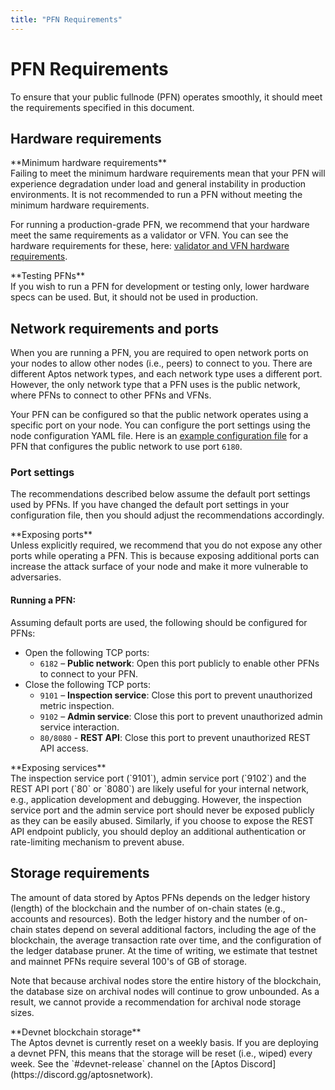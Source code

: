 ```yaml
---
title: "PFN Requirements"
---
```





# PFN Requirements

To ensure that your public fullnode (PFN) operates smoothly, it should meet the requirements specified in this document.

## Hardware requirements

<Aside type="caution">
**Minimum hardware requirements**<br />
Failing to meet the minimum hardware requirements mean that your PFN will experience degradation under
load and general instability in production environments. It is not recommended to run a PFN without
meeting the minimum hardware requirements.
</Aside>

For running a production-grade PFN, we recommend that your hardware meet the same requirements as a
validator or VFN. You can see the hardware requirements for these, here: [validator and VFN hardware requirements](../validator-node/node-requirements.mdx#hardware-requirements).

<Aside type="note">
**Testing PFNs**<br />
If you wish to run a PFN for development or testing only, lower hardware specs can be used.
But, it should not be used in production.
</Aside>

## Network requirements and ports

When you are running a PFN, you are required to open network ports on your nodes to allow other nodes (i.e., peers)
to connect to you. There are different Aptos network types, and each network type uses a different port. However,
the only network type that a PFN uses is the public network, where PFNs to connect to other PFNs and VFNs.

Your PFN can be configured so that the public network operates using a specific port on your node. You can configure
the port settings using the node configuration YAML file. Here is an [example
configuration file](https://github.com/aptos-labs/aptos-core/blob/main/config/src/config/test_data/public_full_node.yaml#L16) for a PFN
that configures the public network to use port `6180`.

### Port settings

The recommendations described below assume the default port settings used by PFNs. If you have
changed the default port settings in your configuration file, then you should adjust the recommendations accordingly.

<Aside type="caution"> 
**Exposing ports**<br />
Unless explicitly required, we recommend that you do not expose any other ports while operating a PFN. This is because
exposing additional ports can increase the attack surface of your node and make it more vulnerable to adversaries.
</Aside>

#### Running a PFN:

Assuming default ports are used, the following should be configured for PFNs:

- Open the following TCP ports:
  - `6182` – **Public network**: Open this port publicly to enable other PFNs to connect to your PFN.
- Close the following TCP ports:
  - `9101` – **Inspection service**: Close this port to prevent unauthorized metric inspection.
  - `9102` – **Admin service**: Close this port to prevent unauthorized admin service interaction.
  - `80/8080` - **REST API**: Close this port to prevent unauthorized REST API access.

<Aside type="caution"> 
**Exposing services**<br />
The inspection service port (`9101`), admin service port (`9102`) and the REST API port (`80` or `8080`)
are likely useful for your internal network, e.g., application development and debugging. However, the inspection service
port and the admin service port should never be exposed publicly as they can be easily abused. Similarly, if you choose
to expose the REST API endpoint publicly, you should deploy an additional authentication or rate-limiting mechanism to
prevent abuse.
</Aside>

## Storage requirements

The amount of data stored by Aptos PFNs depends on the ledger history (length) of the blockchain and the number of
on-chain states (e.g., accounts and resources). Both the ledger history and the number of
on-chain states depend on several additional factors, including the age of the blockchain, the average transaction
rate over time, and the configuration of the ledger database pruner. At the time of writing, we estimate
that testnet and mainnet PFNs require several 100's of GB of storage.

Note that because archival nodes store the entire history of the blockchain, the database size on archival nodes
will continue to grow unbounded. As a result, we cannot provide a recommendation for archival node storage sizes.

<Aside type="note"> 
**Devnet blockchain storage**<br />
The Aptos devnet is currently reset on a weekly basis. If you are deploying a devnet PFN, this means that the storage
will be reset (i.e., wiped) every week. See the `#devnet-release` channel on the [Aptos Discord](https://discord.gg/aptosnetwork).
</Aside>
